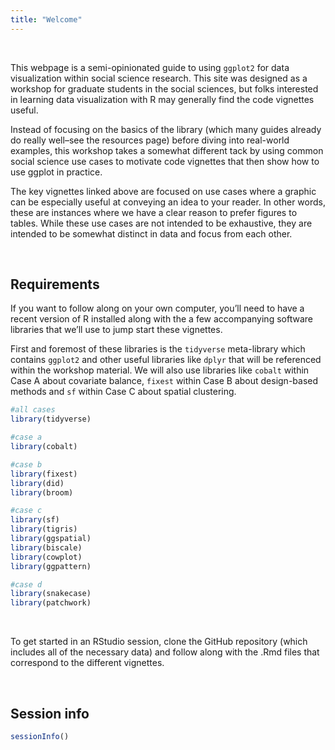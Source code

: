 ```yaml
---
title: "Welcome"
---
```


<br>

This webpage is a semi-opinionated guide to using `ggplot2` for data visualization within social science research. This site was designed as a workshop for graduate students in the social sciences, but folks interested in learning data visualization with R may generally find the code vignettes useful. 

Instead of focusing on the basics of the library (which many guides already do really well--see the resources page) before diving into real-world examples, this workshop takes a somewhat different tack by using common social science use cases to motivate code vignettes that then show how to use ggplot in practice.

The key vignettes linked above are focused on use cases where a graphic can be especially useful at conveying an idea to your reader. In other words, these are instances where we have a clear reason to prefer figures to tables. While these use cases are not intended to be exhaustive, they are intended to be somewhat distinct in data and focus from each other.

<br>

## Requirements

If you want to follow along on your own computer, you'll need to have a recent version of R installed along with the a few accompanying software libraries that we'll use to jump start these vignettes. 

First and foremost of these libraries is the `tidyverse` meta-library which contains `ggplot2` and other useful libraries like `dplyr` that will be referenced within the workshop material. We will also use libraries like `cobalt` within Case A about covariate balance, `fixest` within Case B about design-based methods and `sf` within Case C about spatial clustering. 

```r
#all cases
library(tidyverse)

#case a
library(cobalt)

#case b
library(fixest)
library(did)
library(broom)

#case c
library(sf)
library(tigris)
library(ggspatial)
library(biscale)
library(cowplot)
library(ggpattern)

#case d
library(snakecase)
library(patchwork)
```

<br>

To get started in an RStudio session, clone the GitHub repository (which includes all of the necessary data) and follow along with the .Rmd files that correspond to the different vignettes.

<br>

## Session info

```r
sessionInfo()
```

